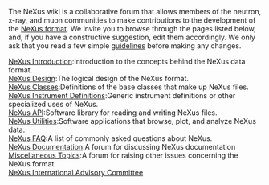 The NeXus wiki is a collaborative forum that allows members of the neutron, x-ray, and muon communities to make contributions to the development of the [http://www.nexus.anl.gov/ NeXus format]. We invite you to browse through the pages listed below, and, if you have a constructive suggestion, edit them accordingly. We only ask that you read a few simple [[Help:Guidelines|guidelines]] before making any changes.

;[[Introduction|NeXus Introduction]]:Introduction to the concepts behind the NeXus data format.
;[[Introduction|NeXus Design]]:The logical design of the NeXus format.
;[[Design#NeXus_Classes|NeXus Classes]]:Definitions of the base classes that make up NeXus files.
;[[Instruments|NeXus Instrument Definitions]]:Generic instrument definitions or other specialized uses of NeXus.
;[[Application_Program_Interface|NeXus API]]:Software library for reading and writing NeXus files.
;[[Utilities|NeXus Utilities]]:Software applications that browse, plot, and analyze NeXus data.
;[[FAQ|NeXus FAQ]]:A list of commonly asked questions about NeXus.
;[[Documentation|NeXus Documentation]]:A forum for discussing NeXus documentation
;[[Miscellaneous|Miscellaneous Topics]]:A forum for raising other issues concerning the NeXus format
;[[NIAC|NeXus International Advisory Committee]]